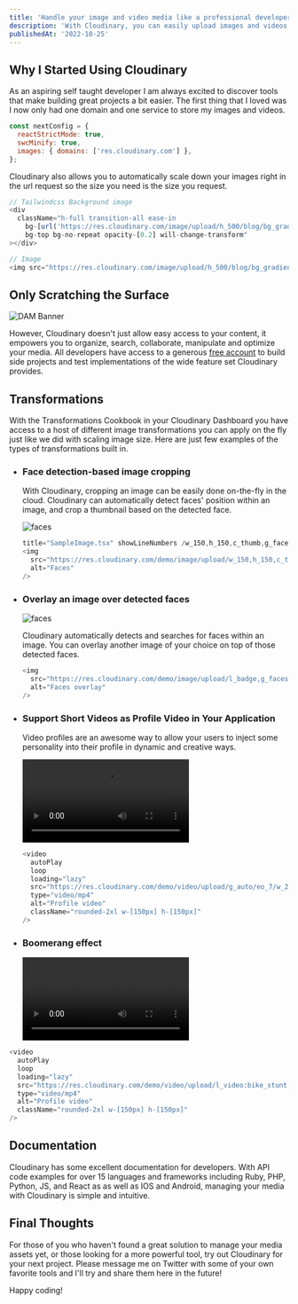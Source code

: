 ```yaml
---
title: 'Handle your image and video media like a professional developer with Cloudinary.'
description: 'With Cloudinary, you can easily upload images and videos to the cloud and automate smart manipulations of those media without installing any other software. Cloudinary then seamlessly delivers your media through a fast content delivery network (CDN), optimized with the industry’s best practices.'
publishedAt: '2022-10-25'
---
```



## Why I Started Using Cloudinary

As an aspiring self taught developer I am always excited to discover tools that make building great projects a bit easier. The first thing that I loved was I now only had one domain and one service to store my images and videos.

```js title="next.config.js" {4} showLineNumbers
const nextConfig = {
  reactStrictMode: true,
  swcMinify: true,
  images: { domains: ['res.cloudinary.com'] },
};
```

<ExternalLink href="https://cloudinary.com/">Cloudinary</ExternalLink> also allows
you to automatically scale down your images right in the url request so the size
you need is the size you request.

```js title="GradientBackground.tsx" showLineNumbers /h_500/
// Tailwindcss Background image
<div
  className="h-full transition-all ease-in
    bg-[url('https://res.cloudinary.com/image/upload/h_500/blog/bg_gradient.png')]
    bg-top bg-no-repeat opacity-[0.2] will-change-transform"
></div>

// Image
<img src="https://res.cloudinary.com/image/upload/h_500/blog/bg_gradient.png" alt="image" />
```

## Only Scratching the Surface

<div className="bg-gray-100 p-2 rounded-2xl">
  <img
    src="https://res.cloudinary.com/djjxydn3p/image/upload/v1666749800/blog/DAM_Banner.png"
    alt="DAM Banner"
  />
</div>

However, Cloudinary doesn't just allow easy access to your content, it empowers you to organize, search, collaborate, manipulate and optimize your media. All developers have access to a generous [free account](https://cloudinary.com/users/register_free) to build side projects and test implementations of the wide feature set Cloudinary provides.

## Transformations

With the Transformations Cookbook in your Cloudinary Dashboard you have access to a host of different image transformations you can apply on the fly just like we did with scaling image size. Here are just few examples of the types of transformations built in.

- ### Face detection-based image cropping

  <div className="flex flex-col items-center sm:flex-row gap-6 pb-6">

  With Cloudinary, cropping an image can be easily done on-the-fly in the
  cloud. Cloudinary can automatically detect faces' position within an image,
  and crop a thumbnail based on the detected face.

  <img
    src="https://res.cloudinary.com/demo/image/upload/w_200,h_200,c_thumb,g_faces/w_200,f_auto,q_auto/couple.jpg"
    alt="faces"
    className="rounded-2xl w-[150px] h-[150px]"
  />

  </div>

  ```js
  title="SampleImage.tsx" showLineNumbers /w_150,h_150,c_thumb,g_faces/
  <img
    src="https://res.cloudinary.com/demo/image/upload/w_150,h_150,c_thumb,g_faces/w_200,f_auto,q_auto/couple.jpg"
    alt="Faces"
  />
  ```

- ### Overlay an image over detected faces

  <div className="flex flex-col items-center sm:flex-row gap-6 pb-6">

  <img
    src="https://res.cloudinary.com/demo/image/upload/l_badge,g_faces,w_1.0,h_1.0,fl_region_relative/c_pad,ar_1.0/v1603370517/Spain_national_football_team_Euro_2012_final.jpg"
    alt="faces"
    className="rounded-2xl w-[150px] h-[150px]"
  />

  Cloudinary automatically detects and searches for faces within an image. You can overlay another image of your choice on top of those detected faces.

  </div>

  ```js title="SampleImage.tsx" showLineNumbers
  <img
    src="https://res.cloudinary.com/demo/image/upload/l_badge,g_faces,w_1.0,h_1.0,fl_region_relative/c_pad,ar_1.0/v1603370517/Spain_national_football_team_Euro_2012_final.jpg"
    alt="Faces overlay"
  />
  ```

- ### Support Short Videos as Profile Video in Your Application

  <div className="flex flex-col items-center sm:flex-row gap-6 pb-6">

  Video profiles are an awesome way to allow your users to inject some personality into their profile in dynamic and creative ways.

  <video
    autoPlay
    loop
    loading="lazy"
    src="https://res.cloudinary.com/demo/video/upload/g_auto/eo_7/w_250,h_250,c_fill,r_max/q_auto:eco/v1603292662/user_video.mp4"
    type="video/mp4"
    alt="Profile video"
    className="rounded-2xl w-[150px] h-[150px]"
  />

  </div>

  ```js title="SampleImage.tsx" showLineNumbers
  <video
    autoPlay
    loop
    loading="lazy"
    src="https://res.cloudinary.com/demo/video/upload/g_auto/eo_7/w_250,h_250,c_fill,r_max/q_auto:eco/v1603292662/user_video.mp4"
    type="video/mp4"
    alt="Profile video"
    className="rounded-2xl w-[150px] h-[150px]"
  />
  ```

- ### Boomerang effect

    <div className="flex flex-col items-center sm:flex-row gap-6">
      <video
          autoPlay
          loop
          loading="lazy"
          src="https://res.cloudinary.com/demo/video/upload/l_video:bike_stunt,e_reverse,fl_splice/l_video:bike_stunt,e_accelerate:-50,fl_splice/bike_stunt.mp4"
          type="video/mp4"
          alt="Profile video"
          className="rounded-2xl w-[150px] h-[150px]"
        />

        Make a boomerang out of your video by playing it in both directions and modifying its speed.

  </div>

```js title="SampleImage.tsx" showLineNumbers /l_video:bike_stunt,e_reverse,fl_splice/
<video
  autoPlay
  loop
  loading="lazy"
  src="https://res.cloudinary.com/demo/video/upload/l_video:bike_stunt,e_reverse,fl_splice/l_video:bike_stunt,e_accelerate:-50,fl_splice/bike_stunt.mp4"
  type="video/mp4"
  alt="Profile video"
  className="rounded-2xl w-[150px] h-[150px]"
/>
```

## Documentation

Cloudinary has some excellent <ExternalLink href="https://cloudinary.com/documentation">documentation</ExternalLink> for developers. With API code examples for over 15 languages and frameworks including Ruby, PHP, Python, JS, and React as as well as IOS and Android, managing your media with Cloudinary is simple and intuitive.

## Final Thoughts

For those of you who haven't found a great solution to manage your media assets yet, or those looking for a more powerful tool, try out Cloudinary for your next project. Please message me on Twitter with some of your own favorite tools and I'll try and share them here in the future!

Happy coding!
